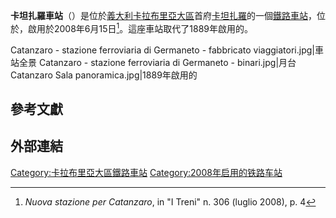 {{Infobox station
|name = 卡坦扎羅車站<br>Stazione di Catanzaro
|image = Catanzaro - stazione ferroviaria di Germaneto - ingresso.jpg
|caption = 
|locale = 
|country = {{ITA}}[[卡坦扎羅|卡坦扎羅]]
|coordinates = 
| elevation           = 
|opened = {{Start date|2008|||df=y}}
|platforms = 3
}}

'''卡坦扎羅車站'''（{{lang-it|Stazione di Catanzaro}}）是位於[[義大利|義大利]][[卡拉布里亞大區|卡拉布里亞大區]]首府[[卡坦扎羅|卡坦扎羅]]{{link-it|日耳曼托|Germaneto}}的一個[[鐵路車站|鐵路車站]]，位於{{link-it|拉默齊亞-卡坦扎羅-利多線|Ferrovia Lamezia Terme-Catanzaro Lido}}，啟用於2008年6月15日<ref>''Nuova stazione per Catanzaro'', in "I Treni" n. 306 (luglio 2008), p. 4</ref>。這座車站取代了1889年啟用的{{link-en|卡坦扎羅舊站|Catanzaro railway station}}。

<gallery>
Catanzaro - stazione ferroviaria di Germaneto - fabbricato viaggiatori.jpg|車站全景
Catanzaro - stazione ferroviaria di Germaneto - binari.jpg|月台
Catanzaro Sala panoramica.jpg|1889年啟用的{{link-en|卡坦扎羅舊站|Catanzaro railway station}}
</gallery>

==參考文獻==
{{reflist}}

==外部連結==
{{commonscat-inline|Catanzaro Germaneto train station|卡坦扎羅車站}}

{{Europe-rail-transport-stub}} 

[[Category:卡拉布里亞大區鐵路車站|Category:卡拉布里亞大區鐵路車站]]
[[Category:2008年启用的铁路车站|Category:2008年启用的铁路车站]]